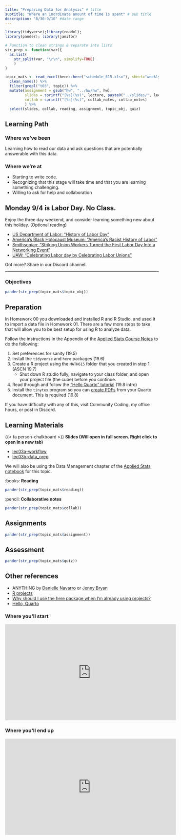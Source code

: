 ```yaml
---
title: "Preparing Data for Analysis" # title 
subtitle: "Where an inordinate amount of time is spent" # sub title
description: "8/30-9/10" #date range
---
```


```r
library(tidyverse);library(readxl); 
library(pander); library(janitor)

# Function to clean strings & separate into lists
str_prep <- function(var){
  as.list(
    str_split(var, "\r\n", simplify=TRUE)
    )
}

topic_mats <- read_excel(here::here("schedule_615.xlsx"), sheet="weekly_schedule") %>%
  clean_names() %>% 
  filter(grepl("t03", topic)) %>%
  mutate(assignment = gsub("hw", "../hw/hw", hw), 
         slides = sprintf("[%s](%s)", lecture, paste0("../slides/", lecture, ".html")), 
         collab = sprintf("[%s](%s)", collab_notes, collab_notes)
         ) %>% 
  select(slides, collab, reading, assignment, topic_obj, quiz)
```

## Learning Path

### Where we've been
Learning how to read our data and ask questions that are potentially answerable with this data. 

### Where we're at
* Starting to write code.
* Recognizing that this stage will take time and that you are learning something challenging.
* Willing to ask for help and collaboration


:::{.callout-important icon=false}
## Monday 9/4 is Labor Day. No Class. 
Enjoy the three day weekend, and consider learning something new about this holiday. (Optional reading)

* [US Department of Labor: "History of Labor Day"](https://www.dol.gov/general/laborday/history)
* [America's Black Holocaust Museum: "America's Racist History of Labor"](https://www.abhmuseum.org/watch-americas-racist-history-of-labor/)
* [Smithsonian: "Striking Union Workers Turned the First Labor Day Into a Networking Event "](https://www.smithsonianmag.com/history/striking-union-workers-turned-first-labor-day-networking-event-180964705/)
* [UAW: "Celebrating Labor day by Celebrating Labor Unions"](https://uaw.org/celbrating-labor-day-celebrating-labor-unions/)

Got more? Share in our Discord channel.
:::


---

### Objectives

```r
pander(str_prep(topic_mats$topic_obj))
```

## Preparation 

In Homework 00 you downloaded and installed R and R Studio, and used it to import a data file in Homework 01. 
There are a few more steps to take that will allow you to be best setup for using R to analyze data.  

Follow the instructions in the Appendix of the [Applied Stats Course Notes](https://norcalbiostat.github.io/AppliedStatistics_notes/setup_intro.html) to do the following: 

1. Set preferences for sanity (19.5)
2. Install the `tidyverse` and `here` packages (19.6)
3. Create a R project using the `MATH615` folder that you created in step 1. (ASCN 19.7)
   - Shut down R studio fully, navigate to your class folder, and open your project file (the cube) before you continue. 
4. Read through and follow the ["Hello Quarto" tutorial](https://quarto.org/docs/get-started/hello/rstudio) (19.8 intro)
7. Install the `tinytex` program so you can [create PDFs](https://norcalbiostat.github.io/AppliedStatistics_notes/literate-programming-with-quarto.html#creating-pdfs) from your Quarto document. This is required (19.8)

If you have difficulty with any of this, visit Community Coding, my office hours, or post in Discord. 

## Learning Materials

{{< fa person-chalkboard >}}  **Slides (Will open in full screen. Right click to open in a new tab)**

* [lec03a-workflow](../slides/lec03a-workflow.html)  
* [lec03b-data_prep](../slides/lec03b-data_prep.html)


We will also be using the Data Management chapter of the [Applied Stats notebook](https://norcalbiostat.github.io/AppliedStatistics_notes/data-management.html) for this topic.

:books:  **Reading** 

```r
pander(str_prep(topic_mats$reading))
```


:pencil: **Collaborative notes**

```r
pander(str_prep(topic_mats$collab))
```

## Assignments

```r
pander(str_prep(topic_mats$assignment))
```

## Assessment

```r
pander(str_prep(topic_mats$quiz))
```

## Other references

* ANYTHING by [Danielle Navarro](https://slides.djnavarro.net/) or [Jenny Bryan](https://www.rstudio.com/authors/jenny-bryan/)
* [R projects](https://martinctc.github.io/blog/rstudio-projects-and-working-directories-a-beginner's-guide/)
* [Why should I use the here package when I'm already using projects?](https://malco.io/2018/11/05/why-should-i-use-the-here-package-when-i-m-already-using-projects/)
* [Hello, Quarto](https://quarto.org/docs/get-started/hello/rstudio.html)



### Where you'll start

<iframe width="560" height="315" src="https://www.youtube.com/embed/m_MaJDK3VNE" title="YouTube video player" frameborder="0" allow="accelerometer; autoplay; clipboard-write; encrypted-media; gyroscope; picture-in-picture" allowfullscreen></iframe>

### Where you'll end up

<iframe width="560" height="315" src="https://www.youtube.com/embed/3Iz7ZMALaCY" title="YouTube video player" frameborder="0" allow="accelerometer; autoplay; clipboard-write; encrypted-media; gyroscope; picture-in-picture" allowfullscreen></iframe>


